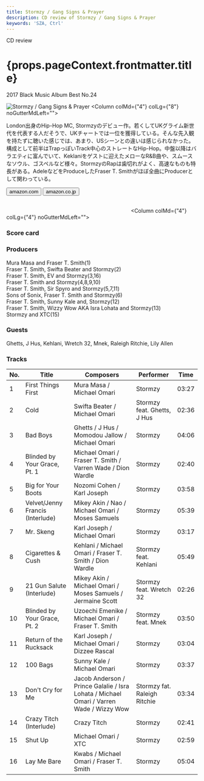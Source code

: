 ```yaml
---
title: Stormzy / Gang Signs & Prayer
description: CD review of Stormzy / Gang Signs & Prayer
keywords: 'SZA, Ctrl'
---
```




<p className="largeP">CD review</p>
<h1 className="h1--no--margin">{props.pageContext.frontmatter.title}</h1>
<p className="largeP"><Link to="/best50/2017/">2017 Black Music Album Best No.24</Link></p>

<Row  className="image-card-group">
	<Column colMd={"3"} colLg={"4"} noGutterMdLeft="">
       <ImageCard>

![Stormzy / Gang Signs & Prayer](../../images/cd/stormzy1L.jpg) 
</ImageCard>
	</Column>
	<Column colMd={"4"} colLg={"8"} noGutterMdLeft="">
	<p>
	London出身のHip-Hop MC, Stormzyのデビュー作。若くしてUKグライム新世代を代表する人だそうで、UKチャートでは一位を獲得している。そんな先入観を持たずに聴いた感じでは、あまり、USシーンとの違いは感じられなかった。構成として前半はTrapっぽいTrack中心のストレートなHip-Hop。中盤以降はバラエティに富んでいて、Keklaniをゲストに迎えたメローなR&B曲や、スムースなソウル、ゴスペルなど様々。StormzyのRapは歯切れがよく、高速なものも特長がある。AdeleなどをProduceしたFraser T. Smithがほぼ全曲にProducerとして関わっている。
	</p>
	<div>
	  <Button className="button-right-mergin"  href="https://amzn.to/3g551TQ" kind="primary" size="small" renderIcon={ArrowUpRight24}>
      amazon.com
    </Button>
    <Button className="button-right-mergin"  href="https://amzn.to/32X0nU3" kind="secondary" size="small" renderIcon={ArrowUpRight24}>
      amazon.co.jp
    </Button>
	</div>
	<a href="https://geo.music.apple.com/jp/album/gang-signs-prayer/1200527179?mt=1&app=music&ls=1&at=11lcug" style="display:inline-block;overflow:hidden;background:url(https://linkmaker.itunes.apple.com/ja-jp/lockup.svg?releaseDate=2017-02-24T00:00:00Z&kind=album&bubble=apple_music&style=mono-black) no-repeat;width:180px;height:45px;"></a>
	<a href="https://geo.music.apple.com/jp/album/gang-signs-prayer/1200527179?app=itunes&at=11lcug" style="display:inline-block;overflow:hidden;background:url(https://linkmaker.itunes.apple.com/ja-jp/badge-lrg.svg?releaseDate=2017-02-24T00:00:00Z&kind=album&bubble=itunes_music) no-repeat;width:140px;height:45px;"></a>
	</Column>
</Row>
<Row >
	<Column colMd={"4"} colLg={"4"} noGutterMdLeft="">
<div>
    <h3>Score card</h3>
	<SliderJS1 value="1" />
    <SliderJS2 value="2" />
	<SliderJS3 value="2" />
    <SliderJS4 value="8" />
</div>
</Column>
<Column colMd={"8"} colLg={"8"} noGutterMdLeft="">
<div>
<h3>Producers</h3>
<p>
Mura Masa and Fraser T. Smith(1)
<br/>Fraser T. Smith, Swifta Beater and Stormzy(2)
<br/>Fraser T. Smith, EV and Stormzy(3,16)
<br/>Fraser T. Smith and Stormzy(4,8,9,10)
<br/>Fraser T. Smith, Sir Spyro and Stormzy(5,7,11)
<br/>Sons of Sonix, Fraser T. Smith and Stormzy(6)
<br/>Fraser T. Smith, Sunny Kale and, Stormzy(12)
<br/>Fraser T. Smith, Wizzy Wow AKA Isra Lohata and Stormzy(13)
<br/>Stormzy and XTC(15)
</p>
<h3>Guests</h3>
<p>
Ghetts, J Hus, Kehlani, Wretch 32, Mnek, Raleigh Ritchie, Lily Allen
</p>
</div>
</Column>
</Row>

<h3>Tracks</h3>

| No. |	 Title                           |	 Composers                                                                             	|	 Performer                 | Time  |
| --- |	-------------------------------- | ----------------------------------------------------------------------------------------	| ---------------------------- | ----- |
| 1	  |	First Things First               | Mura Masa / Michael Omari                                                              	| Stormzy                      | 03:27 |
| 2	  |	Cold                             | Swifta Beater / Michael Omari                                                          	| Stormzy feat. Ghetts, J Hus  | 02:36 |
| 3	  |	Bad Boys                         | Ghetts / J Hus / Momodou Jallow / Michael Omari                                        	| Stormzy                      | 04:06 |
| 4	  |	Blinded by Your Grace, Pt. 1     | Michael Omari / Fraser T. Smith / Varren Wade / Dion Wardle                            	| Stormzy                      | 02:40 |
| 5	  |	Big for Your Boots               | Nozomi Cohen / Karl Joseph                                                             	| Stormzy                      | 03:58 |
| 6	  |	Velvet/Jenny Francis (Interlude) | Mikey Akin / Nao / Michael Omari / Moses Samuels                                       	| Stormzy                      | 05:39 |
| 7	  |	Mr. Skeng                        | Karl Joseph / Michael Omari                                                            	| Stormzy                      | 03:17 |
| 8	  |	Cigarettes & Cush                | Kehlani / Michael Omari / Fraser T. Smith / Dion Wardle                                	| Stormzy feat. Kehlani        | 05:49 |
| 9	  |	21 Gun Salute (Interlude)        | Mikey Akin / Michael Omari / Moses Samuels / Jermaine Scott                            	| Stormzy feat. Wretch 32      | 02:26 |
| 10  |	Blinded by Your Grace, Pt. 2     | Uzoechi Emenike / Michael Omari / Fraser T. Smith                                      	| Stormzy feat. Mnek           | 03:50 |
| 11  |	Return of the Rucksack           | Karl Joseph / Michael Omari / Dizzee Rascal                                            	| Stormzy                      | 03:04 |
| 12  |	100 Bags                         | Sunny Kale / Michael Omari                                                             	| Stormzy                      | 03:37 |
| 13  |	Don't Cry for Me                 | Jacob Anderson / Prince Galalie / Isra Lohata / Michael Omari / Varren Wade / Wizzy Wow	| Stormzy fat. Raleigh Ritchie | 03:34 |
| 14  |	Crazy Titch (Interlude)          | Crazy Titch                                                                            	| Stormzy                      | 02:41 |
| 15  |	Shut Up                          | Michael Omari / XTC                                                                    	| Stormzy                      | 02:59 |
| 16  |	Lay Me Bare                      | Kwabs / Michael Omari / Fraser T. Smith                                                	| Stormzy                      | 05:04 |
